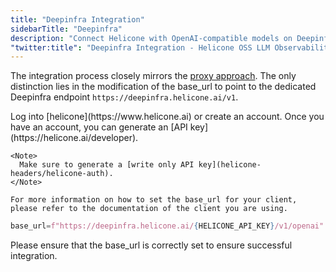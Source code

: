 ```yaml
---
title: "Deepinfra Integration"
sidebarTitle: "Deepinfra"
description: "Connect Helicone with OpenAI-compatible models on Deepinfra. Simple setup process using a custom base_url for seamless integration with your Deepinfra-based AI applications."
"twitter:title": "Deepinfra Integration - Helicone OSS LLM Observability"
---
```


The integration process closely mirrors the [proxy approach](/getting-started/integration-method/openai-proxy). The only distinction lies in the modification of the base_url to point to the dedicated Deepinfra endpoint `https://deepinfra.helicone.ai/v1`.

<Steps>
  <Step title="Create an account + Generate an API Key">
    Log into [helicone](https://www.helicone.ai) or create an account. Once you have an account, you
    can generate an [API key](https://helicone.ai/developer).

    <Note>
      Make sure to generate a [write only API key](helicone-headers/helicone-auth).
    </Note>

  </Step>
  <Step title="Set base_url for whatever client you are using">

    For more information on how to set the base_url for your client, please refer to the documentation of the client you are using.

  <CodeGroup>

```python example.py
base_url=f"https://deepinfra.helicone.ai/{HELICONE_API_KEY}/v1/openai"
```

</CodeGroup>

Please ensure that the base_url is correctly set to ensure successful integration.

  </Step>

</Steps>
